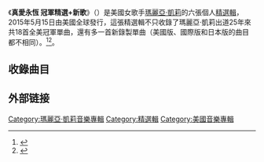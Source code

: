
{{Infobox album
| Name        = 真愛永恆 冠軍精選+新歌
| Type        = compilation
| Artist      = [[瑪麗亞·凱莉|瑪麗亞·凱莉]]
| Cover       = 
| Border      = yes
| Released    = 2015年5月15日
| Recorded    = 1988年–2015年
| Genre       = {{flatlist|
*[[節奏藍調|節奏藍調]]
*[[流行樂|流行樂]]
*[[靈魂樂|靈魂樂]]
}}
| Length      = 79:39
| Label       = {{link-en|Legacy Recordings|Legacy Recordings}}
| Producer    = 瑪麗亞·凱莉, [[Walter_Afanasieff|Walter Afanasieff]], [[娃娃臉_(藝人)|Babyface]], [[Sean_Combs|Sean Combs]], [[Jermaine_Dupri|Jermaine Dupri]], [[Dave_Hall_(record_producer)|Dave Hall]], [[C+C_Music_Factory|C+C Music Factory]], [[Ben_Margulies|Ben Margulies]]
| Last album  = {{ubl|''[[聽我...歌情萬種_(瑪麗亞·凱莉專輯)|Me. I Am Mariah... The Elusive Chanteuse]]''|(2014)}}
| This album  = {{ubl|'''''#1 To Infinity'''''|(2015)}}
| Misc        = {{Singles
  | Name      = 真愛永恆 冠軍精選+新歌
  | Type      = compilation
  | single 1  = [[Infinity__(Mariah_Carey_song)|Infinity]]
  | single 1 date = 2015年5月15日
 
}}}}
《'''真愛永恆 冠軍精選+新歌'''》（{{lang-en|'''#1 To Infinity'''}}）是美國女歌手[[瑪麗亞·凱莉|瑪麗亞·凱莉]]的六張個人[[精選輯|精選輯]]，2015年5月15日由美國{{link-en|Legacy Recordings|Legacy Recordings}}全球發行，這張精選輯不只收錄了瑪麗亞·凱莉出道25年來共18首全美冠軍單曲，還有多一首新錄製單曲（美國版、國際版和日本版的曲目都不相同）。<ref>{{Cite web |url=http://www.billboard.com/artist/309388/mariah-carey/chart?f=305 |title=美國告示牌瑪麗亞·凱莉專輯榜成績 |access-date=2016-03-24 |archive-date=2019-09-12 |archive-url=https://web.archive.org/web/20190912030336/https://www.billboard.com/artist/309388/mariah-carey/chart?f=305 |dead-url=no }}</ref><ref>{{Cite web |url=http://www.riaa.com/goldandplatinumdata.php?content_selector=gold-platinum-searchable-database |title=美國RIAA官網瑪麗亞·凱莉專輯銷售量 |access-date=2016-03-24 |archive-date=2012-05-24 |archive-url=https://www.webcitation.org/67uA3zL1x?url=http://www.riaa.com/goldandplatinumdata.php?content_selector=gold-platinum-searchable-database |dead-url=no }}</ref>。

==收錄曲目==
{{tracklist
| headline = ''真愛永恆 冠軍精選+新歌 #1 to Infinity'' – 北美版
| extra_column = Album
| total_length = 79:39
| writing_credits = yes

| title1 = [[Vision_of_Love|Vision of Love]]
| writer1 = {{hlist|Mariah Carey|[[Ben_Margulies|Ben Margulies]]}}
| extra1 = ''[[Mariah_Carey_(album)|Mariah Carey]]''
| length1 = 3:29

| title2 = [[Love_Takes_Time|Love Takes Time]]
| writer2 = {{hlist|Carey|Margulies}}
| extra2 = ''Mariah Carey''
| length2 = 3:49

| title3 = [[Someday_(Mariah_Carey_song)|Someday]]
| writer3 = {{hlist|Carey|Margulies}}
| extra3 = ''[[MTV_Unplugged_(Mariah_Carey_EP)|MTV Unplugged]]''
| length3 = 4:08

| title4 = [[I_Don't_Wanna_Cry|I Don't Wanna Cry]]
| writer4 = {{hlist|Carey|Walden}}
| extra4 = ''Mariah Carey''
| length4 = 4:48

| title5 = [[Emotions_(Mariah_Carey_song)|Emotions]]
| writer5 = {{hlist|Carey|[[David_Cole_(producer)|David Cole]]|[[Robert_Clivillés|Robert Clivillés]]}}
| extra5 = ''[[Emotions_(Mariah_Carey_album)|Emotions]]''
| length5 = 4:08

| title6 = [[I'll_Be_There_(The_Jackson_5_song)#Mariah_Carey_version|I'll Be There]]
| note6 = featuring [[Trey_Lorenz|Trey Lorenz]]
| writer6 = {{hlist|[[Berry_Gordy|Berry Gordy]]|Bob West|[[Hal_Davis|Hal Davis]]|[[Willie_Hutch|Willie Hutch]]}}
| extra6 = ''MTV Unplugged''
| length6 = 4:24

| title7 = [[Dreamlover_(song)|Dreamlover]]
| writer7 = {{hlist|Carey|[[Dave_Hall_(record_producer)|Dave Hall]]}}
| extra7 = ''[[Music_Box_(Mariah_Carey_album)|Music Box]]''
| length7 = 3:53

| title8 = [[Hero_(Mariah_Carey_song)|Hero]]
| writer8 = {{hlist|Carey|Afanasieff}}
| extra8 = ''Music Box''
| length8 = 4:17

| title9 = [[Fantasy_(Mariah_Carey_song)|Fantasy]]
| note9 = Bad Boy Fantasy) (feat. [[Ol'_Dirty_Bastard|O.D.B.]]
| writer9 = {{hlist|Carey|Hall|[[Chris_Frantz|Chris Frantz]]|[[Tina_Weymouth|Tina Weymouth]]|[[Adrian_Belew|Adrian Belew]]|[[Steven_Stanley|Steven Stanley]]}}
| extra9 = ''[[Daydream_(Mariah_Carey_album)|Daydream]]''
| length9 = 4:53

| title10 = [[One_Sweet_Day|One Sweet Day]]
| note10 = with [[Boyz_II_Men|Boyz II Men]]
| writer10 = {{hlist|Carey|Afanasieff|[[Michael_McCary|Michael McCary]]|[[Nathan_Morris|Nathan Morris]]|[[Wanya_Morris|Wanya Morris]]|[[Shawn_Stockman|Shawn Stockman]]}}
| extra10 = ''Daydream''
| length10 = 4:41

| title11 = [[Always_Be_My_Baby|Always Be My Baby]]
| writer11 = {{hlist|Carey|[[Jermaine_Dupri|Jermaine Dupri]]|[[Manuel_Seal|Manuel Seal, Jr.]]}}
| extra11 = ''Daydream''
| length11 = 4:18

| title12 = [[Honey_(Mariah_Carey_song)|Honey]]
| writer12 = {{hlist|Carey|[[Sean_Combs|Sean Combs]]|[[Q-Tip_(rapper)|Kamaal Fareed]]|[[Stevie_J|Steven Jordan]]|[[Stephen_Hague|Stephen Hague]]|[[Bobby_Robinson_(record_producer)|Bobby Robinson]]|Larry Price|[[Malcolm_McLaren|Malcolm McLaren]]}}
| extra12 = ''[[Butterfly_(Mariah_Carey_album)|Butterfly]]''
| length12 = 4:59

| title13 = [[My_All|My All]]
| writer13 = {{hlist|Carey|Afanasieff}}
| extra13 = ''Butterfly''
| length13 = 3:51

| title14 = [[Heartbreaker_(Mariah_Carey_song)|Heartbreaker]]
| note14 = featuring [[Jay-Z|Jay-Z]]
| writer14 = {{hlist|Carey|Walden|[[Jay-Z|Shawn Carter]]|[[Shirley_Ellis|Shirley Ellis]]|[[Lincoln_Chase|Lincoln Chase]]|Jeffrey Cohen}}
| extra14 = ''[[Rainbow_(Mariah_Carey_album)|Rainbow]]''
| length14 = 4:46

| title15 = [[Thank_God_I_Found_You|Thank God I Found You]]
| note15 = featuring [[Joe_(singer)|Joe]] and [[98_Degrees|98 Degrees]]
| writer15 = {{hlist|Carey|[[James_Harris_III|James Harris III]]|[[Jimmy_Jam_and_Terry_Lewis|Terry Lewis]]}}
| extra15 = ''Rainbow''
| length15 = 4:17

| title16 = [[We_Belong_Together|We Belong Together]]
| writer16 = {{hlist|Carey|Dupri|Seal|[[Johntá_Austin|Johntá Austin]]|[[Darnell_Bristol|Darnell Bristol]]|[[娃娃臉_(藝人)|Kenneth Edmonds]]|[[Sidney_DeWayne|Sidney DeWayne]]|[[Bobby_Womack|Bobby Womack]]|[[Patrick_Moten|Patrick Moten]]|[[Sandra_Sully_(musician)|Sandra Sully]]}}
| extra16 = ''[[The_Emancipation_of_Mimi|The Emancipation of Mimi]]''
| length16 = 3:22

| title17 = [[Don't_Forget_About_Us|Don't Forget About Us]]
| writer17 = {{hlist|Carey|Dupri|Austin|[[Bryan-Michael_Cox|Bryan-Michael Cox]]}}
| extra17 = ''The Emancipation of Mimi''
| length17 = 3:53

| title18 = [[Touch_My_Body_(Mariah_Carey_song)|Touch My Body]]
| writer18 = {{hlist|Carey|[[Cristyle|Crystal Johnson]]|[[Tricky_Stewart|Christopher "Tricky" Stewart]]|[[The-Dream|Terius "The-Dream" Nash]]}}
| extra18 = ''[[E=MC²_(Mariah_Carey_album)|E=MC²]]''
| length18 = 3:27

| title19 = [[Infinity_(Mariah_Carey_song)|Infinity]]
| writer19 = {{hlist|Carey|[[Eric_Hudson|Eric Hudson]]|[[Priscilla_Renea|Priscilla Renea]]|[[Taylor_Parks|Taylor Parks]]|[[Ilsey_Juber|Ilsey Juber]]}}
| extra19 = Previously unreleased
| length19 = 3:58}}

{{Track listing
| collapsed = yes
| headline = ''真愛永恆 冠軍精選+新歌 #1 to Infinity'' – 國際版

| extra_column = Producer(s)
| total_length = 77:26
| writing_credits = yes

| title1 = Vision of Love
| length1 = 3:29

| title2 = Love Takes Time
| length2 = 3:49

| title3 = Emotions
| length3 = 4:08

| title4 = I'll Be There
| note4 = featuring Trey Lorenz
| length4 = 4:24

| title5 = Dreamlover
| length5 = 3:53

| title6 = Hero
| length6 = 4:17

| title7 = [[Without_You_(Badfinger_song)#Mariah_Carey_version|Without You]]
| writer7 = {{hlist|[[Pete_Ham|Pete Ham]]|[[Tom_Evans_(musician)|Tom Evans]]}}
| extra7 = ''Music Box''
| length7 = 3:36

| title8 = [[Endless_Love_(song)#Luther_Vandross_and_Mariah_Carey_version|Endless Love]]
| note8 = with [[Luther_Vandross|Luther Vandross]]
| writer8 = [[Lionel_Richie|Lionel Richie]]
| extra8 = ''[[Songs_(Luther_Vandross_album)|Songs]]''
| length8 = 4:20

| title9 = Fantasy
| note9 = Bad Boy Fantasy) (feat. O.D.B.
| length9 = 4:53

| title10 = One Sweet Day
| note10 = with Boyz II Men
| length10 = 4:41

| title11 = Always Be My Baby
| length11 = 4:18

| title12 = Honey
| length12 = 4:59

| title13 = My All
| length13 = 3:51

| title14 = Heartbreaker
| note14 = feat. Jay-Z
| length14 = 4:46

| title15 = [[Against_All_Odds_(Take_a_Look_at_Me_Now)#Mariah_Carey_and_Westlife_version|Against All Odds (Take a Look at Me Now)]]
| note15 = feat. [[Westlife|Westlife]]
| writer15 = [[Phil_Collins|Phil Collins]]
| extra15 = ''Rainbow''
| length15 = 3:21

| title16 = We Belong Together
| length16 = 3:22

| title17 = Don't Forget About Us
| length17 = 3:53

| title18 = Touch My Body
| length18 = 3:27

| title19 = Infinity
| length19 = 3:58}}

{{Track listing
| collapsed = yes
| headline = ''真愛永恆 冠軍精選+新歌 #1 to Infinity'' – 日本版
| extra_column = Album
| total_length = 78:00
| writing_credits = yes

| title1 = Vision of Love
| length1 = 3:29

| title2 = Love Takes Time
| length2 = 3:49

| title3 = Someday (Mariah Carey song)|Someday
| length3 = 4:08

| title4 = I Don't Wanna Cry
| length4 = 4:48

| title5 = Emotions
| length5 = 4:08

| title6 = I'll Be There
| note6 = feat. Trey Lorenz
| length6 = 4:24

| title7 = Dreamlover
| length7 = 3:53

| title8 = Hero
| length8 = 4:17

| title9 = Fantasy
| note9 = Bad Boy Fantasy) (feat. O.D.B.
| length9 = 4:53

| title10 = One Sweet Day
| note10 = with Boyz II Men
| length10 = 4:41

| title11 = Always Be My Baby
| length11 = 4:18

| title12 = Honey
| length12 = 4:59

| title13 = My All
| length13 = 3:51

| title14 = Heartbreaker
| note14 = feat. Jay-Z
| length14 = 4:46

| title15 = We Belong Together
| length15 = 3:22

| title16 = Don't Forget About Us
| length16 = 3:53

| title17 = Touch My Body
| length17 = 3:27

| title18 = [[All_I_Want_for_Christmas_Is_You|All I Want for Christmas Is You]]
| writer18 = {{hlist|Carey|Afanasieff}}
| extra18 = ''[[Merry_Christmas_(Mariah_Carey_album)|Merry Christmas]]''
| length18 = 4:01

| title19 = Infinity
| length19 = 3:58}}

{{玛利亚·凯莉}}

<noinclude>

== 外部链接 ==

</noinclude>

[[Category:瑪麗亞·凱莉音樂專輯|Category:瑪麗亞·凱莉音樂專輯]]
[[Category:精選輯|Category:精選輯]]
[[Category:美國音樂專輯|Category:美國音樂專輯]]